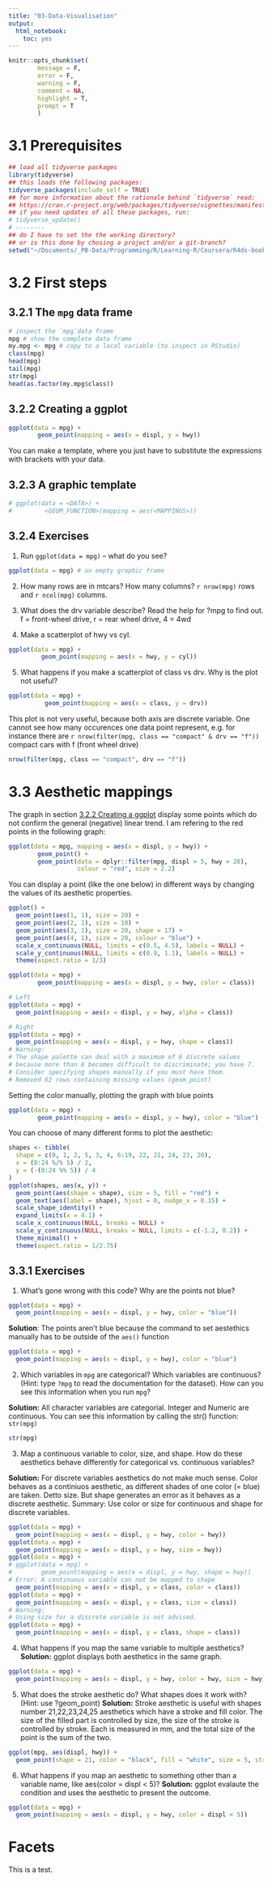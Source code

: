 ```yaml
---
title: "03-Data-Visualisation"
output:
  html_notebook:
    toc: yes
---
```

```r
knitr::opts_chunk$set(
        message = F,
        error = F,
        warning = F,
        comment = NA,
        highlight = T,
        prompt = T
        )
```

# 3.1 Prerequisites

```r
## load all tidyverse packages
library(tidyverse)
## this loads the following packages:
tidyverse_packages(include_self = TRUE)
## for more information about the rationale behind `tidyverse` read:
## https://cran.r-project.org/web/packages/tidyverse/vignettes/manifesto.html
## if you need updates of all these packages, run: 
# tidyverse_update()
# --------
## do I have to set the the working directory?
## or is this done by chosing a project and/or a git-branch?
setwd("~/Documents/_PB-Data/Programming/R/Learning-R/Coursera/R4ds-book")
```
# 3.2 First steps
## 3.2.1 The `mpg` data frame
```r
# inspect the `mpg`data frame
mpg # show the complete data frame
my.mpg <- mpg # copy to a local variable (to inspect in RStudio)
class(mpg)
head(mpg)
tail(mpg)
str(mpg)
head(as.factor(my.mpg$class))
```
## 3.2.2 Creating a ggplot
```r
ggplot(data = mpg) + 
        geom_point(mapping = aes(x = displ, y = hwy))
```
You can make a template, where you just have to substitute the expressions with brackets with your data.

## 3.2.3 A graphic template
```r
# ggplot(data = <DATA>) + 
#         <GEOM_FUNCTION>(mapping = aes(<MAPPINGS>))
```
## 3.2.4 Exercises

(1) Run `ggplot(data = mpg)` -- what do you see?
```r
ggplot(data = mpg) # an empty graphic frame
```


(2) How many rows are in mtcars? How many columns? `r nrow(mpg)` rows and `r ncol(mpg)` columns.

(3) What does the drv variable describe? Read the help for ?mpg to find out.
f = front-wheel drive, r = rear wheel drive, 4 = 4wd

(4) Make a scatterplot of hwy vs cyl.
```r
ggplot(data = mpg) + 
         geom_point(mapping = aes(x = hwy, y = cyl))
```

(5) What happens if you make a scatterplot of class vs drv. Why is the plot not useful?
```r
ggplot(data = mpg) + 
          geom_point(mapping = aes(x = class, y = drv))
```
This plot is not very useful, because both axis are discrete variable. One cannot see how many occurences one data point represent, e.g. for instance there are `r nrow(filter(mpg, class == "compact" & drv == "f"))`  compact cars with f (front wheel drive)
```r
nrow(filter(mpg, class == "compact", drv == "f"))
```
# 3.3 Aesthetic mappings
The graph in section [3.2.2 Creating a ggplot] display some points which do not confirm the general (negative) linear trend. I am refering to the red points in the following graph:
```r
ggplot(data = mpg, mapping = aes(x = displ, y = hwy)) +
        geom_point() +
        geom_point(data = dplyr::filter(mpg, displ > 5, hwy > 20), 
                   colour = "red", size = 2.2)
```
You can display a point (like the one below) in different ways by changing the values of its aesthetic properties.

```r
ggplot() +
  geom_point(aes(1, 1), size = 20) +
  geom_point(aes(2, 1), size = 10) + 
  geom_point(aes(3, 1), size = 20, shape = 17) + 
  geom_point(aes(4, 1), size = 20, colour = "blue") + 
  scale_x_continuous(NULL, limits = c(0.5, 4.5), labels = NULL) + 
  scale_y_continuous(NULL, limits = c(0.9, 1.1), labels = NULL) + 
  theme(aspect.ratio = 1/3)
```
```r
ggplot(data = mpg) +
        geom_point(mapping = aes(x = displ, y = hwy, color = class))
```

```r
# Left
ggplot(data = mpg) + 
  geom_point(mapping = aes(x = displ, y = hwy, alpha = class))

# Right
ggplot(data = mpg) + 
  geom_point(mapping = aes(x = displ, y = hwy, shape = class))
# Warning:
# The shape palette can deal with a maximum of 6 discrete values 
# because more than 6 becomes difficult to discriminate; you have 7. 
# Consider specifying shapes manually if you must have them.
# Removed 62 rows containing missing values (geom_point)
```
Setting the color manually, plotting the graph with blue points
```r
ggplot(data = mpg) +
        geom_point(mapping = aes(x = displ, y = hwy), color = "blue")
```
You can choose of many different forms to plot the aesthetic:
```r
shapes <- tibble(
  shape = c(0, 1, 2, 5, 3, 4, 6:19, 22, 21, 24, 23, 20),
  x = (0:24 %/% 5) / 2,
  y = (-(0:24 %% 5)) / 4
)
ggplot(shapes, aes(x, y)) + 
  geom_point(aes(shape = shape), size = 5, fill = "red") +
  geom_text(aes(label = shape), hjust = 0, nudge_x = 0.15) +
  scale_shape_identity() +
  expand_limits(x = 4.1) +
  scale_x_continuous(NULL, breaks = NULL) + 
  scale_y_continuous(NULL, breaks = NULL, limits = c(-1.2, 0.2)) + 
  theme_minimal() +
  theme(aspect.ratio = 1/2.75)
```
## 3.3.1 Exercises
(1) What's gone wrong with this code? Why are the points not blue?

```r
ggplot(data = mpg) + 
  geom_point(mapping = aes(x = displ, y = hwy, color = "blue"))
```
**Solution**: The points aren't blue because the command to set aestethics manually has to be outside of the `aes()` function
```r
ggplot(data = mpg) + 
  geom_point(mapping = aes(x = displ, y = hwy), color = "blue")
```
(2) Which variables in `mpg` are categorical? Which variables are continuous? (Hint: type `?mpg` to read the documentation for the dataset). How can you see this information when you run `mpg`?

**Solution:** All character variables are categorial. Integer and Numeric are continuous.
You can see this information by calling the str() function: `str(mpg)`
```r
str(mpg)
```

(3) Map a continuous variable to color, size, and shape. How do these aesthetics behave differently for categorical vs. continuous variables?

**Solution:**  For discrete variables aesthetics do not make much sense. 
Color behaves as a continiuos aesthetic, as different shades of one color (= blue) are taken.
Detto size. But shape generates an error as it behaves as a discrete aesthetic.
Summary: Use color or size for continuous and shape for discrete variables.
```r
ggplot(data = mpg) + 
  geom_point(mapping = aes(x = displ, y = hwy, color = hwy))
ggplot(data = mpg) + 
  geom_point(mapping = aes(x = displ, y = hwy, size = hwy))
ggplot(data = mpg) + 
# ggplot(data = mpg) + 
#        geom_point(mapping = aes(x = displ, y = hwy, shape = hwy))
# Error: A continuous variable can not be mapped to shape
  geom_point(mapping = aes(x = displ, y = class, color = class))
ggplot(data = mpg) + 
  geom_point(mapping = aes(x = displ, y = class, size = class))
# Warning:
# Using size for a discrete variable is not advised.
ggplot(data = mpg) + 
  geom_point(mapping = aes(x = displ, y = class, shape = class))
```
(4) What happens if you map the same variable to multiple aesthetics?
**Solution:** ggplot displays both aesthetics in the same graph.
```r
ggplot(data = mpg) + 
  geom_point(mapping = aes(x = displ, y = hwy, color = hwy, size = hwy))
```
(5) What does the stroke aesthetic do? What shapes does it work with? (Hint: use ?geom_point)
**Solution:** Stroke aesthetic is useful with shapes number 21,22,23,24,25 aesthetics which have a stroke and fill color. The size of the filled part is controlled by size, the size of the stroke is controlled by stroke. Each is measured in mm, and the total size of the point is the sum of the two. 
```r
ggplot(mpg, aes(displ, hwy)) +
  geom_point(shape = 21, color = "black", fill = "white", size = 5, stroke = 1)
```
(6) What happens if you map an aesthetic to something other than a variable name, like aes(color = displ < 5)?
**Solution:** ggplot evalaute the condition and uses the aesthetic to present the outcome. 
```r
ggplot(data = mpg) + 
  geom_point(mapping = aes(x = displ, y = hwy, color = displ < 5))
```
# Facets

This is a test.
